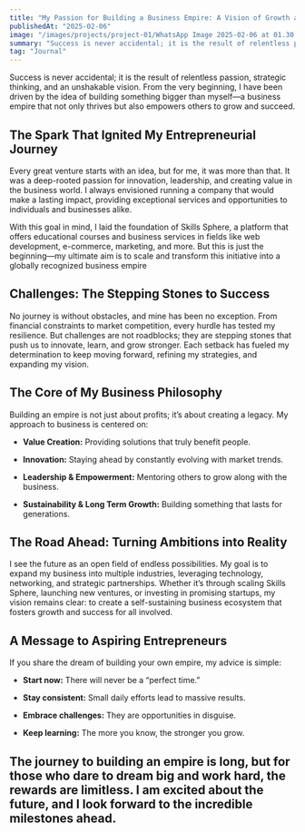 ```yaml
---
title: "My Passion for Building a Business Empire: A Vision of Growth and Innovation"
publishedAt: "2025-02-06"
image: "/images/projects/project-01/WhatsApp Image 2025-02-06 at 01.30.01_07d782fc.jpg"
summary: "Success is never accidental; it is the result of relentless passion, strategic thinking, and an unshakable vision. From the very beginning, I have been driven by the idea of building something bigger than myself—a business empire that not only thrives but also empowers others to grow and succeed."
tag: "Journal"
---
```


Success is never accidental; it is the result of relentless passion, strategic thinking, and an unshakable vision. From the very beginning, I have been driven by the idea of building something bigger than myself—a business empire that not only thrives but also empowers others to grow and succeed.

## The Spark That Ignited My Entrepreneurial Journey

Every great venture starts with an idea, but for me, it was more than that. It was a deep-rooted passion for innovation, leadership, and creating value in the business world. I always envisioned running a company that would make a lasting impact, providing exceptional services and opportunities to individuals and businesses alike.

With this goal in mind, I laid the foundation of Skills Sphere, a platform that offers educational courses and business services in fields like web development, e-commerce, marketing, and more. But this is just the beginning—my ultimate aim is to scale and transform this initiative into a globally recognized business empire



## Challenges: The Stepping Stones to Success

No journey is without obstacles, and mine has been no exception. From financial constraints to market competition, every hurdle has tested my resilience. But challenges are not roadblocks; they are stepping stones that push us to innovate, learn, and grow stronger. Each setback has fueled my determination to keep moving forward, refining my strategies, and expanding my vision.

## The Core of My Business Philosophy

Building an empire is not just about profits; it’s about creating a legacy. My approach to business is centered on:

- **Value Creation:**  Providing solutions that truly benefit people.

- **Innovation:**  Staying ahead by constantly evolving with market trends.

- **Leadership & Empowerment:**  Mentoring others to grow along with the business.

- **Sustainability & Long Term Growth:**  Building something that lasts for generations.


## The Road Ahead: Turning Ambitions into Reality


I see the future as an open field of endless possibilities. My goal is to expand my business into multiple industries, leveraging technology, networking, and strategic partnerships. Whether it’s through scaling Skills Sphere, launching new ventures, or investing in promising startups, my vision remains clear: to create a self-sustaining business ecosystem that fosters growth and success for all involved.

## A Message to Aspiring Entrepreneurs

If you share the dream of building your own empire, my advice is simple:

- **Start now:** There will never be a “perfect time.”

- **Stay consistent:** Small daily efforts lead to massive results.

- **Embrace challenges:** They are opportunities in disguise.

- **Keep learning:** The more you know, the stronger you grow.



## The journey to building an empire is long, but for those who dare to dream big and work hard, the rewards are limitless. I am excited about the future, and I look forward to the incredible milestones ahead.


